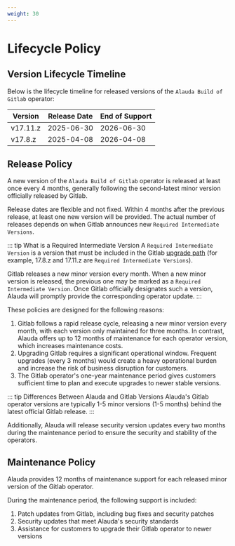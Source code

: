 ```yaml
---
weight: 30
---
```


# Lifecycle Policy

## Version Lifecycle Timeline

Below is the lifecycle timeline for released versions of the `Alauda Build of Gitlab` operator:

| Version | Release Date | End of Support |
| ------- | ------------ | -------------- |
| v17.11.z  | 2025-06-30   | 2026-06-30     |
| v17.8.z  | 2025-04-08   | 2026-04-08     |

## Release Policy

A new version of the `Alauda Build of Gitlab` operator is released at least once every 4 months, generally following the second-latest minor version officially released by Gitlab.

Release dates are flexible and not fixed. Within 4 months after the previous release, at least one new version will be provided. The actual number of releases depends on when Gitlab announces new `Required Intermediate Versions`.

::: tip What is a Required Intermediate Version
A `Required Intermediate Version` is a version that must be included in the Gitlab [upgrade path](https://gitlab-com.gitlab.io/support/toolbox/upgrade-path/?current=17.8.5) (for example, 17.8.z and 17.11.z are `Required Intermediate Versions`).

Gitlab releases a new minor version every month. When a new minor version is released, the previous one may be marked as a `Required Intermediate Version`. Once Gitlab officially designates such a version, Alauda will promptly provide the corresponding operator update.
:::

These policies are designed for the following reasons:

1. Gitlab follows a rapid release cycle, releasing a new minor version every month, with each version only maintained for three months. In contrast, Alauda offers up to 12 months of maintenance for each operator version, which increases maintenance costs.
2. Upgrading Gitlab requires a significant operational window. Frequent upgrades (every 3 months) would create a heavy operational burden and increase the risk of business disruption for customers.
3. The Gitlab operator's one-year maintenance period gives customers sufficient time to plan and execute upgrades to newer stable versions.

::: tip Differences Between Alauda and Gitlab Versions
    Alauda's Gitlab operator versions are typically 1-5 minor versions (1-5 months) behind the latest official Gitlab release.
:::

Additionally, Alauda will release security version updates every two months during the maintenance period to ensure the security and stability of the operators.

## Maintenance Policy

Alauda provides 12 months of maintenance support for each released minor version of the Gitlab operator.

During the maintenance period, the following support is included:

1. Patch updates from Gitlab, including bug fixes and security patches
2. Security updates that meet Alauda's security standards
3. Assistance for customers to upgrade their Gitlab operator to newer versions

